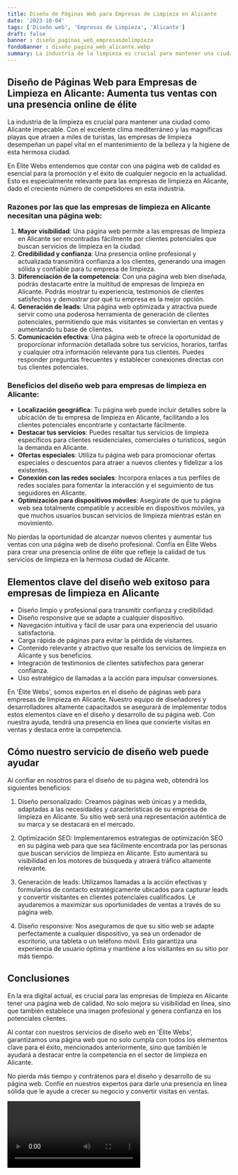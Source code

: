 ```yaml
---
title: Diseño de Páginas Web para Empresas de Limpieza en Alicante
date: '2023-10-04'
tags: ['Diseño web', 'Empresas de Limpieza', 'Alicante']
draft: false
banner : diseño_paginas_web_empresasdelimpieza
fondoBanner : diseño_pagina_web_alicante.webp
summary: La industria de la limpieza es crucial para mantener una ciudad como Alicante impecable. Con el excelente clima mediterráneo y las magníficas playas que atraen a miles de turistas, las empresas de limpieza desempeñan un papel vital en el mantenimiento de la belleza y la higiene de esta hermosa ciudad.
---
```


## Diseño de Páginas Web para Empresas de Limpieza en Alicante: Aumenta tus ventas con una presencia online de élite

La industria de la limpieza es crucial para mantener una ciudad como Alicante impecable. Con el excelente clima mediterráneo y las magníficas playas que atraen a miles de turistas, las empresas de limpieza desempeñan un papel vital en el mantenimiento de la belleza y la higiene de esta hermosa ciudad.

En Élite Webs entendemos que contar con una página web de calidad es esencial para la promoción y el éxito de cualquier negocio en la actualidad. Esto es especialmente relevante para las empresas de limpieza en Alicante, dado el creciente número de competidores en esta industria.

### Razones por las que las empresas de limpieza en Alicante necesitan una página web:

1. **Mayor visibilidad**: Una página web permite a las empresas de limpieza en Alicante ser encontradas fácilmente por clientes potenciales que buscan servicios de limpieza en la ciudad.
2. **Credibilidad y confianza**: Una presencia online profesional y actualizada transmitirá confianza a los clientes, generando una imagen sólida y confiable para tu empresa de limpieza.
3. **Diferenciación de la competencia**: Con una página web bien diseñada, podrás destacarte entre la multitud de empresas de limpieza en Alicante. Podrás mostrar tu experiencia, testimonios de clientes satisfechos y demostrar por qué tu empresa es la mejor opción.
4. **Generación de leads**: Una página web optimizada y atractiva puede servir como una poderosa herramienta de generación de clientes potenciales, permitiendo que más visitantes se conviertan en ventas y aumentando tu base de clientes.
5. **Comunicación efectiva**: Una página web te ofrece la oportunidad de proporcionar información detallada sobre tus servicios, horarios, tarifas y cualquier otra información relevante para tus clientes. Puedes responder preguntas frecuentes y establecer conexiones directas con tus clientes potenciales.

### Beneficios del diseño web para empresas de limpieza en Alicante:

- **Localización geográfica**: Tu página web puede incluir detalles sobre la ubicación de tu empresa de limpieza en Alicante, facilitando a los clientes potenciales encontrarte y contactarte fácilmente.
- **Destacar tus servicios**: Puedes resaltar tus servicios de limpieza específicos para clientes residenciales, comerciales o turísticos, según la demanda en Alicante.
- **Ofertas especiales**: Utiliza tu página web para promocionar ofertas especiales o descuentos para atraer a nuevos clientes y fidelizar a los existentes.
- **Conexión con las redes sociales**: Incorpora enlaces a tus perfiles de redes sociales para fomentar la interacción y el seguimiento de tus seguidores en Alicante.
- **Optimización para dispositivos móviles**: Asegúrate de que tu página web sea totalmente compatible y accesible en dispositivos móviles, ya que muchos usuarios buscan servicios de limpieza mientras están en movimiento.

No pierdas la oportunidad de alcanzar nuevos clientes y aumentar tus ventas con una página web de diseño profesional. Confía en Élite Webs para crear una presencia online de élite que refleje la calidad de tus servicios de limpieza en la hermosa ciudad de Alicante.

<GifSeo />

<Cta />

## Elementos clave del diseño web exitoso para empresas de limpieza en Alicante

- Diseño limpio y profesional para transmitir confianza y credibilidad.
- Diseño responsive que se adapte a cualquier dispositivo.
- Navegación intuitiva y fácil de usar para una experiencia del usuario satisfactoria.
- Carga rápida de páginas para evitar la pérdida de visitantes.
- Contenido relevante y atractivo que resalte los servicios de limpieza en Alicante y sus beneficios.
- Integración de testimonios de clientes satisfechos para generar confianza.
- Uso estratégico de llamadas a la acción para impulsar conversiones.

En 'Élite Webs', somos expertos en el diseño de páginas web para empresas de limpieza en Alicante. Nuestro equipo de diseñadores y desarrolladores altamente capacitados se asegurará de implementar todos estos elementos clave en el diseño y desarrollo de su página web. Con nuestra ayuda, tendrá una presencia en línea que convierte visitas en ventas y destaca entre la competencia.

## Cómo nuestro servicio de diseño web puede ayudar

Al confiar en nosotros para el diseño de su página web, obtendrá los siguientes beneficios:

1. Diseño personalizado: Creamos páginas web únicas y a medida, adaptadas a las necesidades y características de su empresa de limpieza en Alicante. Su sitio web será una representación auténtica de su marca y se destacará en el mercado.

2. Optimización SEO: Implementaremos estrategias de optimización SEO en su página web para que sea fácilmente encontrada por las personas que buscan servicios de limpieza en Alicante. Esto aumentará su visibilidad en los motores de búsqueda y atraerá tráfico altamente relevante.

3. Generación de leads: Utilizamos llamadas a la acción efectivas y formularios de contacto estratégicamente ubicados para capturar leads y convertir visitantes en clientes potenciales cualificados. Le ayudaremos a maximizar sus oportunidades de ventas a través de su página web.

4. Diseño responsive: Nos aseguramos de que su sitio web se adapte perfectamente a cualquier dispositivo, ya sea un ordenador de escritorio, una tableta o un teléfono móvil. Esto garantiza una experiencia de usuario óptima y mantiene a los visitantes en su sitio por más tiempo.

## Conclusiones

En la era digital actual, es crucial para las empresas de limpieza en Alicante tener una página web de calidad. No solo mejora su visibilidad en línea, sino que también establece una imagen profesional y genera confianza en los potenciales clientes.

Al contar con nuestros servicios de diseño web en 'Élite Webs', garantizamos una página web que no solo cumpla con todos los elementos clave para el éxito, mencionados anteriormente, sino que también le ayudará a destacar entre la competencia en el sector de limpieza en Alicante.

No pierda más tiempo y contrátenos para el diseño y desarrollo de su página web. Confíe en nuestros expertos para darle una presencia en línea sólida que le ayude a crecer su negocio y convertir visitas en ventas.

<Video />

<CtaBot job='Empresas de Limpieza' city='Alicante'/>

<Gmaps query='Alicante+españa+maps' />